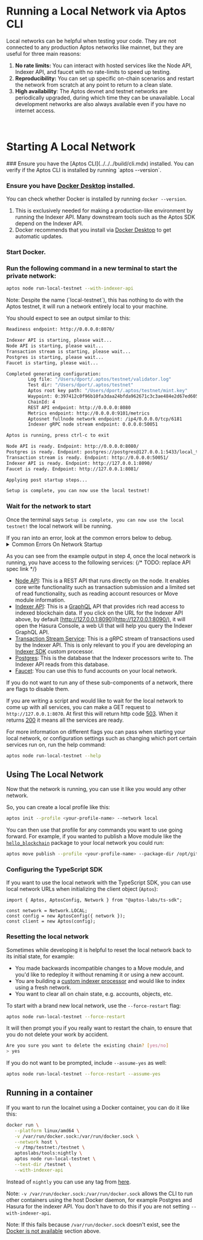
# Running a Local Network via Aptos CLI

Local networks can be helpful when testing your code. They are not connected to any production Aptos networks like mainnet, but they are useful for three main reasons:

1. **No rate limits:** You can interact with hosted services like the Node API, Indexer API, and faucet with no rate-limits to speed up testing.
2. **Reproducibility:** You can set up specific on-chain scenarios and restart the network from scratch at any point to return to a clean slate.
3. **High availability**: The Aptos devnet and testnet networks are periodically upgraded, during which time they can be unavailable. Local development networks are also always available even if you have no internet access.
<br/>

# Starting A Local Network

<Steps>
### Ensure you have the [Aptos CLI](../../../build/cli.mdx) installed.
You can verify if the Aptos CLI is installed by running `aptos --version`.

### Ensure you have [Docker Desktop](https://docs.docker.com/get-docker/) installed.
   You can check whether Docker is installed by running `docker --version`. 
   1. This is exclusively needed for making a production-like environment by running the Indexer API. Many downstream tools such as the Aptos SDK depend on the Indexer API.
   2. Docker recommends that you install via [Docker Desktop](https://www.docker.com/products/docker-desktop/) to get automatic updates.
### Start Docker.
### Run the following command in a new terminal to start the private network:

```bash filename="Terminal"
aptos node run-local-testnet --with-indexer-api
```

<Callout type="warning">
Note: Despite the name (`local-testnet`), this has nothing to do with the Aptos testnet, it will run a network entirely local to your machine.
</Callout>

You should expect to see an output similar to this:

```bash filename="Terminal"
Readiness endpoint: http://0.0.0.0:8070/

Indexer API is starting, please wait...
Node API is starting, please wait...
Transaction stream is starting, please wait...
Postgres is starting, please wait...
Faucet is starting, please wait...

Completed generating configuration:
        Log file: "/Users/dport/.aptos/testnet/validator.log"
        Test dir: "/Users/dport/.aptos/testnet"
        Aptos root key path: "/Users/dport/.aptos/testnet/mint.key"
        Waypoint: 0:397412c0f96b10fa3daa24bfda962671c3c3ae484e2d67ed60534750e2311f3d
        ChainId: 4
        REST API endpoint: http://0.0.0.0:8080
        Metrics endpoint: http://0.0.0.0:9101/metrics
        Aptosnet fullnode network endpoint: /ip4/0.0.0.0/tcp/6181
        Indexer gRPC node stream endpoint: 0.0.0.0:50051

Aptos is running, press ctrl-c to exit

Node API is ready. Endpoint: http://0.0.0.0:8080/
Postgres is ready. Endpoint: postgres://postgres@127.0.0.1:5433/local_testnet
Transaction stream is ready. Endpoint: http://0.0.0.0:50051/
Indexer API is ready. Endpoint: http://127.0.0.1:8090/
Faucet is ready. Endpoint: http://127.0.0.1:8081/

Applying post startup steps...

Setup is complete, you can now use the local testnet!
```

### Wait for the network to start

Once the terminal says `Setup is complete, you can now use the local testnet!` the local network will be running.

<Callout type="warning">
If you ran into an error, look at the common errors below to debug.
</Callout>

<details>
<summary>Common Errors On Network Startup</summary>

### Address Already In Use

```bash filename="Terminal"
panicked at 'error binding to 0.0.0.0:8080: error creating server listener: Address already in use (os error 48)'
```

This means one of the ports needed by the local network is already in use by another process.

To fix this on Unix systems, you can:

1. Identify the name and PID of the process by running `lsof -i :8080`.
2. Run `kill <pid>` once you know the PID to free up that port.

### Too many open files error

```bash filename="Terminal"
panicked at crates/aptos/src/node/local_testnet/logging.rs:64:10:
called \`Result::unwrap()\` on an \`Err\` value: Os { code: 24, kind: Uncategorized, message: \"Too many open files\" }
```

This means there were too many open files on your system. On many Unix systems you can increase the maximum number of open files by adding something like this to your `.zshrc`:

```bash filename="Terminal"
ulimit -n 1000000
```

### Docker is not available

```bash filename="Terminal"
Unexpected error: Failed to apply pre-run steps for Postgres: Docker is not available, confirm it is installed and running. On Linux you may need to use sudo
```

To debug this, try the below fixes:

1. Make sure you have docker installed by running `docker --version`.
2. Ensure the Docker daemon is running by running `docker info` (if this errors saying `Cannot connect to the Docker daemon` Docker is NOT running)
3. Make sure the socket for connecting to Docker is present on your machine in the default location. For example, on Unix systems `/var/run/docker.sock` should exist.
   1. If that file does not exist, open Docker Desktop and enable `Settings -> Advanced -> Allow the default Docker socket to be used.`
   2. Or, you can find where the Docker socket is by running `docker context inspect | grep Host`, then symlink that location to the default location by running `sudo ln -s /Users/dport/.docker/run/docker.sock /var/run/docker.sock`
</details>

As you can see from the example output in step 4, once the local network is running, you have access to the following services:
{/* TODO: replace API spec link */}
- [Node API](../aptos-api-spec.mdx): This is a REST API that runs directly on the node. It enables core write functionality such as transaction submission and a limited set of read functionality, such as reading account resources or Move module information.
- [Indexer API](../../../build/indexer/indexer-api.mdx): This is a [GraphQL](https://graphql.org/) API that provides rich read access to indexed blockchain data. If you click on the URL for the Indexer API above, by default [http://127.0.0.1:8090](http://127.0.0.1:8090/), it will open the Hasura Console, a web UI that will help you query the Indexer GraphQL API.
- [Transaction Stream Service](../../../build/indexer/txn-stream.mdx): This is a gRPC stream of transactions used by the Indexer API. This is only relevant to you if you are developing an [Indexer SDK](../../../build/indexer/indexer-sdk.mdx) custom processor.
- [Postgres](https://www.postgresql.org/): This is the database that the Indexer processors write to. The Indexer API reads from this database.
- [Faucet](../../../build/apis/faucet-api.mdx): You can use this to fund accounts on your local network.

If you do not want to run any of these sub-components of a network, there are flags to disable them.

If you are writing a script and would like to wait for the local network to come up with all services, you can make a GET request to `http://127.0.0.1:8070`. At first this will return http code [503](https://developer.mozilla.org/en-US/docs/Web/HTTP/Status/503). When it returns [200](https://developer.mozilla.org/en-US/docs/Web/HTTP/Status/200) it means all the services are ready.

For more information on different flags you can pass when starting your local network, or configuration settings such as changing which port certain services run on, run the help command:

```bash filename="Terminal"
aptos node run-local-testnet --help
```
</Steps>

## Using The Local Network

Now that the network is running, you can use it like you would any other network.

So, you can create a local profile like this:

```bash filename="Terminal"
aptos init --profile <your-profile-name> --network local
```

You can then use that profile for any commands you want to use going forward. For example, if you wanted to publish a Move module like the [`hello_blockchain`](https://github.com/aptos-labs/aptos-core/tree/main/aptos-move/move-examples/hello_blockchain) package to your local network you could run:

```bash filename="Terminal"
aptos move publish --profile <your-profile-name> --package-dir /opt/git/aptos-core/aptos-move/move-examples/hello_blockchain --named-addresses HelloBlockchain=local
```

### Configuring the TypeScript SDK

If you want to use the local network with the TypeScript SDK, you can use local network URLs when initializing the client object (`Aptos`):

```tsx
import { Aptos, AptosConfig, Network } from "@aptos-labs/ts-sdk";

const network = Network.LOCAL;
const config = new AptosConfig({ network });
const client = new Aptos(config);
```

### Resetting the local network

Sometimes while developing it is helpful to reset the local network back to its initial state, for example:

- You made backwards incompatible changes to a Move module, and you'd like to redeploy it without renaming it or using a new account.
- You are building a [custom indexer processor](../../../build/indexer.mdx) and would like to index using a fresh network.
- You want to clear all on chain state, e.g. accounts, objects, etc.

To start with a brand new local network, use the `--force-restart` flag:

```bash filename="Terminal"
aptos node run-local-testnet --force-restart
```

It will then prompt you if you really want to restart the chain, to ensure that you do not delete your work by accident.

```bash filename="Terminal"
Are you sure you want to delete the existing chain? [yes/no]
> yes
```

If you do not want to be prompted, include `--assume-yes` as well:

```bash filename="Terminal"
aptos node run-local-testnet --force-restart --assume-yes
```

## Running in a container
If you want to run the localnet using a Docker container, you can do it like this:
```sh
docker run \
   --platform linux/amd64 \
   -v /var/run/docker.sock:/var/run/docker.sock \
   --network host \
   -v /tmp/testnet:/testnet \
   aptoslabs/tools:nightly \
   aptos node run-local-testnet \
   --test-dir /testnet \
   --with-indexer-api
```

Instead of `nightly` you can use any tag from [here](https://hub.docker.com/r/aptoslabs/tools/tags).

Note: `-v /var/run/docker.sock:/var/run/docker.sock` allows the CLI to run other containers using the host Docker daemon, for example Postgres and Hasura for the indexer API. You don't have to do this if you are not setting `--with-indexer-api`.

Note: If this fails because `/var/run/docker.sock` doesn't exist, see the [Docker is not available](#docker-is-not-available) section above.

